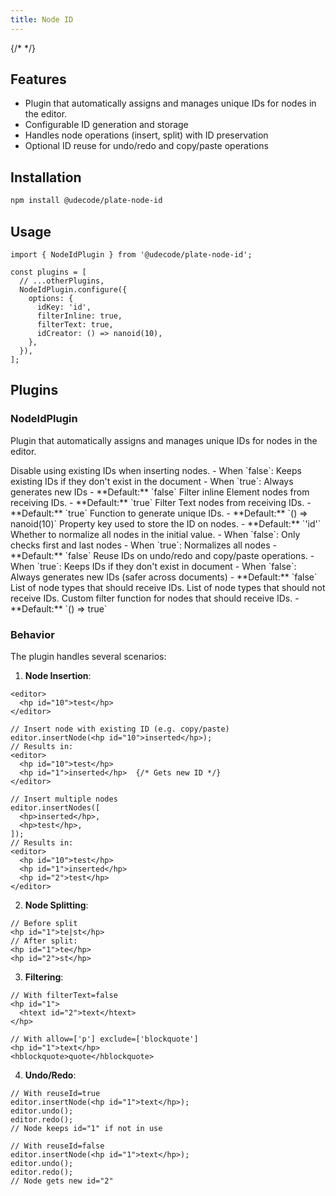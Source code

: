 ```yaml
---
title: Node ID
---
```


{/* <ComponentPreview name="playground-demo" id="node-id" /> */}

<PackageInfo>

## Features

- Plugin that automatically assigns and manages unique IDs for nodes in the editor.
- Configurable ID generation and storage
- Handles node operations (insert, split) with ID preservation
- Optional ID reuse for undo/redo and copy/paste operations

</PackageInfo>

## Installation

```bash
npm install @udecode/plate-node-id
```

## Usage

```tsx
import { NodeIdPlugin } from '@udecode/plate-node-id';
```

```tsx
const plugins = [
  // ...otherPlugins,
  NodeIdPlugin.configure({
    options: {
      idKey: 'id',
      filterInline: true,
      filterText: true,
      idCreator: () => nanoid(10),
    },
  }),
];
```

## Plugins

### NodeIdPlugin

Plugin that automatically assigns and manages unique IDs for nodes in the editor.

<APIOptions>
<APIItem name="disableInsertOverrides" type="boolean" optional>
  Disable using existing IDs when inserting nodes.
  - When `false`: Keeps existing IDs if they don't exist in the document
  - When `true`: Always generates new IDs
  - **Default:** `false`
</APIItem>

<APIItem name="filterInline" type="boolean" optional>
  Filter inline Element nodes from receiving IDs.
  - **Default:** `true`
</APIItem>

<APIItem name="filterText" type="boolean" optional>
  Filter Text nodes from receiving IDs.
  - **Default:** `true`
</APIItem>

<APIItem name="idCreator" type="() => any" optional>
  Function to generate unique IDs.
  - **Default:** `() => nanoid(10)`
</APIItem>

<APIItem name="idKey" type="string" optional>
  Property key used to store the ID on nodes.
  - **Default:** `'id'`
</APIItem>

<APIItem name="normalizeInitialValue" type="boolean" optional>
  Whether to normalize all nodes in the initial value.
  - When `false`: Only checks first and last nodes
  - When `true`: Normalizes all nodes
  - **Default:** `false`
</APIItem>

<APIItem name="reuseId" type="boolean" optional>
  Reuse IDs on undo/redo and copy/paste operations.
  - When `true`: Keeps IDs if they don't exist in document
  - When `false`: Always generates new IDs (safer across documents)
  - **Default:** `false`
</APIItem>

<APIItem name="allow" type="string[]" optional>
  List of node types that should receive IDs.
</APIItem>

<APIItem name="exclude" type="string[]" optional>
  List of node types that should not receive IDs.
</APIItem>

<APIItem name="filter" type="(node: TNodeEntry) => boolean" optional>
  Custom filter function for nodes that should receive IDs.
  - **Default:** `() => true`
</APIItem>
</APIOptions>

### Behavior

The plugin handles several scenarios:

1. **Node Insertion**:
```tsx
<editor>
  <hp id="10">test</hp>
</editor>

// Insert node with existing ID (e.g. copy/paste)
editor.insertNode(<hp id="10">inserted</hp>);
// Results in:
<editor>
  <hp id="10">test</hp>
  <hp id="1">inserted</hp>  {/* Gets new ID */}
</editor>

// Insert multiple nodes
editor.insertNodes([
  <hp>inserted</hp>,
  <hp>test</hp>,
]);
// Results in:
<editor>
  <hp id="10">test</hp>
  <hp id="1">inserted</hp>  
  <hp id="2">test</hp>      
</editor>
```

2. **Node Splitting**:
```tsx
// Before split
<hp id="1">te|st</hp>
// After split:
<hp id="1">te</hp>
<hp id="2">st</hp>
```

3. **Filtering**:
```tsx
// With filterText=false
<hp id="1">
  <htext id="2">text</htext>
</hp>

// With allow=['p'] exclude=['blockquote']
<hp id="1">text</hp>
<hblockquote>quote</hblockquote>
```

4. **Undo/Redo**:
```tsx
// With reuseId=true
editor.insertNode(<hp id="1">text</hp>);
editor.undo();
editor.redo();
// Node keeps id="1" if not in use

// With reuseId=false
editor.insertNode(<hp id="1">text</hp>);
editor.undo();
editor.redo();
// Node gets new id="2"
```